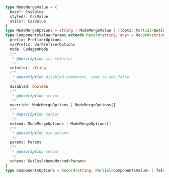 ```ts
type ModeMergeValue = {
  base?: CssValue
  styled?: CssValue
  utils?: CssValue
}
type ModeMergeOptions = string | ModeMergeValue | ((opts: Partial<GetCssSchemaMethodOptions>) => string | ModeMergeValue)
type ComponentsValue<Params extends Record<string, any> = Record<string, any>> = {
  prefix: PrefixerOptions
  varPrefix: VarPrefixerOptions
  mode: CodegenMode
  /**
   * @description css selector
   */
  selector: string
  /**
   * @description disabled component, same to set false
   */
  disabled: boolean
  /**
   * @description senior
   */
  override: ModeMergeOptions | ModeMergeOptions[]
  /**
   * @description senior
   */
  extend: ModeMergeOptions | ModeMergeOptions[]
  /**
   * @description use params
   */
  params: Params
  /**
   * @description senior
   */
  schema: GetCssSchemaMethod<Params>
}
type ComponentsOptions = Record<string, Partial<ComponentsValue> | false>
```
